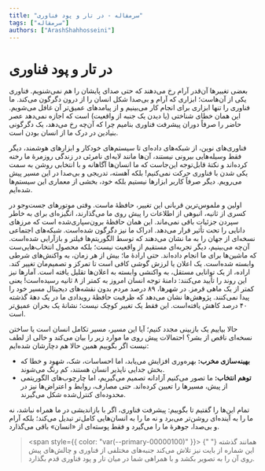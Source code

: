 ```yaml
---
title: "سرمقاله - در تار و پود فناوری"
tags: ["سرمقاله"]
authors: ["ArashShahhosseini"]
---
```


# در تار و پود فناوری

بعضی تغییرها آن‌قدر آرام رخ می‌دهند که حتی صدای پایشان را هم نمی‌شنویم. فناوری یکی از آن‌هاست؛ ابزاری که آرام و بی‌صدا شکل انسان را از درون دگرگون می‌کند. ما فناوری را تنها ابزاری برای انجام کار می‌بینیم و از پیامدهای عمیق‌تر آن غافل می‌شویم. این همان خطای شناختی (یا دیدن یک جنبه از واقعیت) است که اجازه نمی‌دهد عصر حاضر را صرفاً دوران پیشرفت فناوری بنامیم چرا که آن‌چه رخ می‌دهد، یک دگرگونی بنیادین در درک ما از انسان بودن است.

فناوری‌های نوین، از شبکه‌های داده‌ای تا سیستم‌های خودکار و ابزارهای هوشمند، دیگر فقط وسیله‌هایی بیرونی نیستند، آن‌ها مانند لایه‌ای نامرئی در زندگی روزمرهٔ ما رخنه کرده‌اند و نکتۀ قابل‌توجه این‌جاست که ما انسان‌ها آگاهانه و با انتخابی روشن به سمت یکی شدن با فناوری حرکت نمی‌کنیم! بلکه آهسته، تدریجی و بی‌صدا در این مسیر پیش می‌رویم. دیگر صرفاً کاربر ابزارها نیستیم بلکه خود، بخشی از معماری این سیستم‌ها شده‌ایم.

اولین و ملموس‌ترین قربانی این تغییر، حافظۀ ماست. وقتی موتورهای جست‌‌و‌جو در کسری از ثانیه، انبوهی از اطلاعات را پیش روی ما می‌گذارند، انگیزه‌ای برای به خاطر سپردن جزئیات باقی نمی‌ماند. این همان حافظۀ برون‌‌سپاری‌شده است که مرزهای دانایی را تحت تأثیر قرار می‌دهد. ادراک ما نیز دگرگون شده‌است. شبکه‌های اجتماعی نسخه‌ای از جهان را به ما نشان می‌دهند که توسط الگوریتم‌ها فیلتر و بازآرایی شده‌است. آن‌چه می‌بینیم، دیگر تجربه‌ای مستقیم از واقعیت نیست؛ بلکه محصول انتخاب‌هایی‌ست که ماشین‌ها برای ما انجام داده‌اند. حتی ارادۀ ما؛ بیش از هر زمان، به واکنش‌های شرطی وابسته شده‌است. یک اعلان یا لرزش گوشی کافی است تا تمرکز و تصمیم‌مان تغییر کند. اراده، از یک توانایی مستقل، به واکنشی وابسته به اعلان‌ها تقلیل یافته است.
آمارها نیز این روند را تأیید می‌کنند: دامنۀ توجه انسان امروز به کمتر از ۸ ثانیه رسیده‌است! یعنی کمتر از یک ماهی قرمز. در شهرها، ۸۹ درصد مردم بدون نقشه‌های دیجیتال مسیر خود را پیدا نمی‌کنند. پژوهش‌ها نشان می‌دهد که ظرفیت حافظۀ رویدادی ما در یک دهۀ گذشته ۴۰ درصد کاهش یافته‌است. این فقط یک تغییر کوچک نیست؛ نشانۀ یک بحران عمیق‌تر است.

حالا بیاییم یک بازبینی مجدد کنیم؛ آیا این مسیر، مسیر تکامل انسان است یا ساختن نسخه‌ای ناقص از بشر؟
احتمالات پیش روی ما موارد زیر را بیان می‌کند و خالی از لطف نیست اگر بگوییم همین حالا هم دچارشان شده‌ایم:

- **بهینه‌سازی مخرب:** بهره‌وری افزایش می‌یابد، اما احساسات، شک، شهود و خطا که بخش جدایی ‌ناپذیر انسان هستند، کم ‌رنگ می‌شوند.
- **توهم انتخاب:** ما تصور می‌کنیم آزادانه تصمیم می‌گیریم، اما چارچوب‌های الگوریتمی از پیش، مسیرها را تعیین کرده‌اند. حتی مصارف، روابط و اعتراض‌ها نیز در محدوده‌ای کنترل‌شده شکل می‌گیرند.

تمام این‌ها را گفتیم تا بگوییم: پیشرفت فناوری، اگر با بازاندیشی در ما همراه نباشد، نه ما را به آینده‌‌ای روشن‌تر می‌برد و نه ما را به انسان‌هایی کامل‌تر تبدیل می‌کند؛ بلکه آرام و بی‌صدا، جوهرۀ ما را می‌گیرد و فقط پوسته‌ای از «انسان» باقی می‌گذارد.

> <span style={{ color: "var(--primary-00000100)" }}>
>   {" "}
>   همانند گذشته این شماره از بایت نیز تلاش می‌کند جنبه‌های مختلفی از فناوری و
>   چالش‌های پیش روی آن را به تصویر بکشد و با همراهی شما در میان تار و پود
>   فناوری قدم بگذارد.
> </span>
